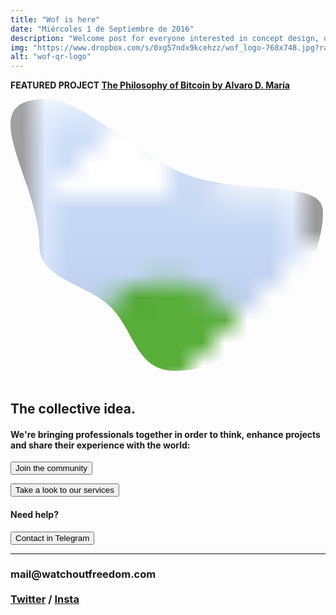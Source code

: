 ```yaml
---
title: "Wof is here"
date: "Miércoles 1 de Septiembre de 2016"
description: "Welcome post for everyone interested in concept design, opensource and freedom in general"
img: "https://www.dropbox.com/s/0xg57ndx9kcehzz/wof_logo-768x748.jpg?raw=1"
alt: "wof-qr-logo"
---
```


<aside>
<p><strong>FEATURED PROJECT <a href="https://watchoutfreedom.com/7_bitcoin_philosophy">The Philosophy of Bitcoin by Alvaro D. María</a> </strong></p>
</aside>

 <svg viewBox="0 0 20 18" xmlns="http://www.w3.org/2000/svg" fill-rule="evenodd" clip-rule="evenodd"
      stroke-linejoin="round">
      <clipPath id="mask">
          <path
              d='M2.217 0c2.348 0 4.661 2.723 8.25 4.484 3.69 1.81 9.375.438 9.375 2.641 0 4.346-4.614 10.125-9.375 10.125-2.52 0-2.54-2.489-4.118-4.066-1.401-1.4-4.507-1.764-4.507-3.809C1.842 5.029-2.543 0 2.217 0z'>
              </path>
      </clipPath>
      <image width="100%" height="100%" clip-path="url(#mask)" preserveAspectRatio="xMidYMid slice"
          href="https://www.dropbox.com/s/a7d5coh1e83nx7k/WOF_LOGO_1_PEOPLE_TEXT_small.jpg?raw=1" />
</svg>

<h2>The collective idea.</h2>
<h4><strong>We're bringing professionals together</strong> in order to think, enhance projects and share their experience with the world:</h4>

<form className="action" action="https://www.watchoutfreedom.com/0_community" target="_blank">
      <button>Join the community</button>
</form>

<form className="action" action="https://www.watchoutfreedom.com/0_services" target="_blank">
      <button>Take a look to our services</button>
</form>

<h4>Need help?</h4>

<form className="action" action="https://t.me/info_wof" target="_blank">
      <button>Contact in Telegram</button>
</form>

<hr></hr>

<h3>
  <strong>mail@watchoutfreedom.com</strong><br></br>
  <a href="https://www.twitter.com/watchout_f/" target="_blank">Twitter</a> / <a href="https://www.instagram.com/watchoutfreedom/" target="_blank">Insta</a>
</h3>
